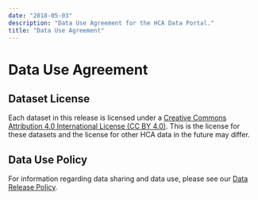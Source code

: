 ```yaml
---
date: "2018-05-03"
description: "Data Use Agreement for the HCA Data Portal."
title: "Data Use Agreement"
---
```


# Data Use Agreement

## Dataset License

Each dataset in this release is licensed under a [Creative Commons Attribution 4.0 International License (CC BY 4.0)](https://creativecommons.org/licenses/by/4.0/).
This is the license for these datasets and the license for other HCA data in the future may differ.

## Data Use Policy

For information regarding data sharing and data use, please see our [Data Release Policy]({hcaOrg}/data-release-policy/).
